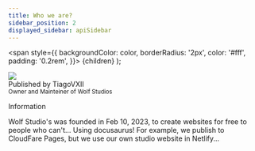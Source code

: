 ```yaml
---
title: Who we are?
sidebar_position: 2
displayed_sidebar: apiSidebar
---
```

  <span
    style={{
      backgroundColor: color,
      borderRadius: '2px',
      color: '#fff',
      padding: '0.2rem',
    }}>
    {children}
  </span>
);
<div class="avatar">
  <img
    className="avatar__photo avatar_photo--xl"
    src="https://avatars.githubusercontent.com/u/93576144?v=4" />
  <div class="avatar_intro">
    <div class="avatar__name">Published by TiagoVXII</div>
    <small class="avatar_subtitle">
      Owner and Mainteiner of Wolf Studios
    </small>
  </div>
</div>

<Highlight color="#1F51FF">Information</Highlight>

Wolf Studio's was founded in Feb 10, 2023, to create websites for free to people who can't... Using docusaurus!  For example, we publish to CloudFare Pages, but we use our own studio website in Netlify...